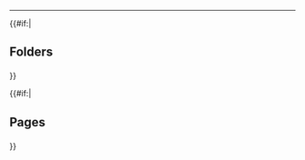 <hr />

{{#if:{{{has_folders|}}}|
<h2>Folders</h2>
<ul>
    {{folders}}
</ul>
}}

{{#if:{{{has_pages|}}}|
<h2>Pages</h2>
<ul>
    {{pages}}
</ul>
}}
